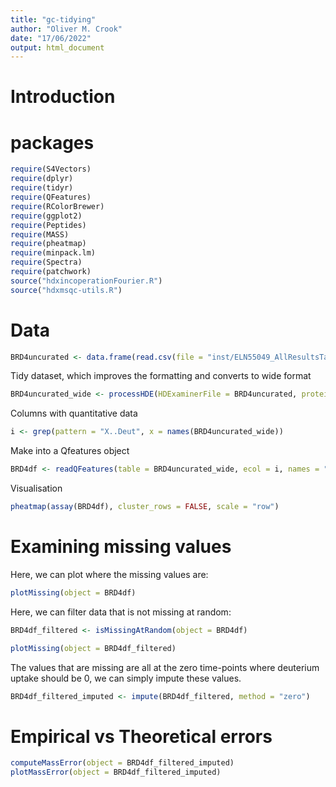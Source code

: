 ```yaml
---
title: "gc-tidying"
author: "Oliver M. Crook"
date: "17/06/2022"
output: html_document
---
```


# Introduction


# packages

```r
require(S4Vectors)
require(dplyr)
require(tidyr)
require(QFeatures)
require(RColorBrewer)
require(ggplot2)
require(Peptides)
require(MASS)
require(pheatmap)
require(minpack.lm)
require(Spectra)
require(patchwork)
source("hdxincoperationFourier.R")
source("hdxmsqc-utils.R")
```

# Data

```r
BRD4uncurated <- data.frame(read.csv(file = "inst/ELN55049_AllResultsTables_Uncurated.csv"))
```

Tidy dataset, which improves the formatting and converts to wide format
```r
BRD4uncurated_wide <- processHDE(HDExaminerFile = BRD4uncurated, proteinStates = c("wt", "iBET"))
```
Columns with quantitative data
```r
i <- grep(pattern = "X..Deut", x = names(BRD4uncurated_wide))
```

Make into a Qfeatures object
```r
BRD4df <- readQFeatures(table = BRD4uncurated_wide, ecol = i, names = "Deuteration", fnames = "fnames")
```

Visualisation
```r
pheatmap(assay(BRD4df), cluster_rows = FALSE, scale = "row")
```
# Examining missing values

Here, we can plot where the missing values are:
```r
plotMissing(object = BRD4df)
```

Here, we can filter data that is not missing at random:
```r
BRD4df_filtered <- isMissingAtRandom(object = BRD4df)
```
```r
plotMissing(object = BRD4df_filtered)
```
The values that are missing are all at the zero time-points where deuterium
uptake should be 0, we can simply impute these values.

```r
BRD4df_filtered_imputed <- impute(BRD4df_filtered, method = "zero")
```

# Empirical vs Theoretical errors

```r
computeMassError(object = BRD4df_filtered_imputed)
plotMassError(object = BRD4df_filtered_imputed)
```

